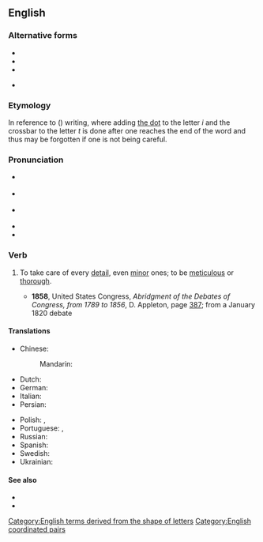 ==English==
{{was wotd|2007|December|12}}

===Alternative forms===
* {{l|en|dot the i's}}
* {{l|en|dot one's i's and cross one's t's}}
* {{l|en|cross the t's and dot the i's}}
* {{l|en|cross the i's and dot the t's}} {{qualifier|humorous}}

===Etymology===
In reference to {{m|en|cursive}} ({{m|en|joined up}}) writing, where adding [[tittle#English|the dot]] to the letter ''i'' and the crossbar to the letter ''t'' is done after one reaches the end of the word and thus may be forgotten if one is not being careful.

===Pronunciation===
* {{a|RP}} {{IPA|en|/ˌdɒt ði ˈaɪz ən ˌkɹɒs ðə ˈtiːz/}}
* {{a|GA}} {{IPA|en|/ˌdɑt ði ˈaɪz ən ˌkɹɔs ðə ˈtiz/}}
* {{a|NZ}} {{IPA|en|/ˌdɔt ðɘ ˈɒez ɘn ˌkɹɔs ðɘ ˈtɘiz/}}
* {{audio|en|en-us-dot the i's and cross the t's.ogg|Audio (US)}}
* {{audio|en|en-au-dot the i's and cross the t's.ogg|Audio (AU)}}

===Verb===
{{en-verb|[[dot]]<> [[the]] [[i|i's]] [[and]] [[cross]]<> [[the]] [[t|t's]]}}

# {{lb|en|idiomatic}} To take care of every [[detail]], even [[minor]] ones; to be [[meticulous]] or [[thorough]].
#: {{ux|en|Before taking the project to the CEO, let's make sure we '''dot the i's and cross the t's'''.}}
#* '''1858''', United States Congress, ''Abridgment of the Debates of Congress, from 1789 to 1856'', D. Appleton, page [http://books.google.com/books?id=5r04AAAAIAAJ&pg=PA387&dq=%22dot+the+i%27s+and+cross+the+t%27s%22+date:1840-1860&num=20&as_brr=0 387]; from a January 1820 debate
#*: {{quote|en|Pray, sir, what is the object of referring a bill to a committee —merely to '''dot the i's and cross the t's'''?}}

====Translations====
{{trans-top|Take care of every detail}}
* Chinese:
*: Mandarin: {{t+check|cmn|滴水不漏|sc=Hani}}
* Dutch: {{t|nl|de puntjes op de i zetten}}
* German: {{t|de|das [[i-Tüpfelchen]] [[setzen]]}}
* Italian: {{t|it|mettere i puntini sulle i}}
* Persian: {{t|fa|مراقب جزئیات بودن|sc=fa-Arab}}
{{trans-mid}}
* Polish: {{t|pl|dopiąć na ostatni guzik}}, {{t+|pl|postawić kropkę nad i|pf}}
* Portuguese: {{t|pt|pôr os pontos nos is}}, {{t|pt|pôr os pingos nos is}}
* Russian: {{t|ru|расста́вить все точки над i}}
* Spanish: {{t|es|poner los puntos sobre las íes}}
* Swedish: {{t|sv|sätta pricken över i}}
* Ukrainian: {{t|uk|розставити всі крапки над «і»}}
{{trans-bottom}}

====See also====
* {{l|en|mind one's p's and q's}}
* {{l|en|jot and tittle}}

[[Category:English terms derived from the shape of letters]]
[[Category:English coordinated pairs]]